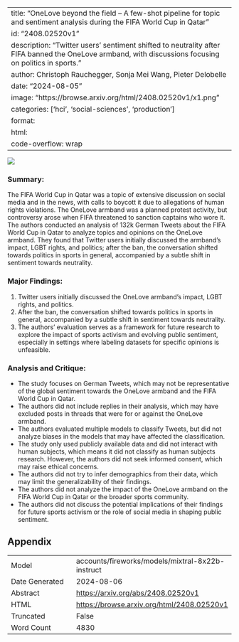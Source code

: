
---
title: "OneLove beyond the field -- A few-shot pipeline for topic and sentiment analysis during the FIFA World Cup in Qatar"
id: "2408.02520v1"
description: "Twitter users' sentiment shifted to neutrality after FIFA banned the OneLove armband, with discussions focusing on politics in sports."
author: Christoph Rauchegger, Sonja Mei Wang, Pieter Delobelle
date: "2024-08-05"
image: "https://browse.arxiv.org/html/2408.02520v1/x1.png"
categories: ['hci', 'social-sciences', 'production']
format:
  html:
    code-overflow: wrap
---

![](https://browse.arxiv.org/html/2408.02520v1/x1.png)

### Summary:

The FIFA World Cup in Qatar was a topic of extensive discussion on social media and in the news, with calls to boycott it due to allegations of human rights violations. The OneLove armband was a planned protest activity, but controversy arose when FIFA threatened to sanction captains who wore it. The authors conducted an analysis of 132k German Tweets about the FIFA World Cup in Qatar to analyze topics and opinions on the OneLove armband. They found that Twitter users initially discussed the armband's impact, LGBT rights, and politics; after the ban, the conversation shifted towards politics in sports in general, accompanied by a subtle shift in sentiment towards neutrality.

### Major Findings:

1. Twitter users initially discussed the OneLove armband's impact, LGBT rights, and politics.
2. After the ban, the conversation shifted towards politics in sports in general, accompanied by a subtle shift in sentiment towards neutrality.
3. The authors' evaluation serves as a framework for future research to explore the impact of sports activism and evolving public sentiment, especially in settings where labeling datasets for specific opinions is unfeasible.

### Analysis and Critique:

* The study focuses on German Tweets, which may not be representative of the global sentiment towards the OneLove armband and the FIFA World Cup in Qatar.
* The authors did not include replies in their analysis, which may have excluded posts in threads that were for or against the OneLove armband.
* The authors evaluated multiple models to classify Tweets, but did not analyze biases in the models that may have affected the classification.
* The study only used publicly available data and did not interact with human subjects, which means it did not classify as human subjects research. However, the authors did not seek informed consent, which may raise ethical concerns.
* The authors did not try to infer demographics from their data, which may limit the generalizability of their findings.
* The authors did not analyze the impact of the OneLove armband on the FIFA World Cup in Qatar or the broader sports community.
* The authors did not discuss the potential implications of their findings for future sports activism or the role of social media in shaping public sentiment.

## Appendix

|          |          |
|----------|----------|
| Model     | accounts/fireworks/models/mixtral-8x22b-instruct       |
| Date Generated     | 2024-08-06       |
| Abstract | [https://arxiv.org/abs/2408.02520v1](https://arxiv.org/abs/2408.02520v1)        |
| HTML     | [https://browse.arxiv.org/html/2408.02520v1](https://browse.arxiv.org/html/2408.02520v1)       |
| Truncated       | False       |
| Word Count       | 4830       |